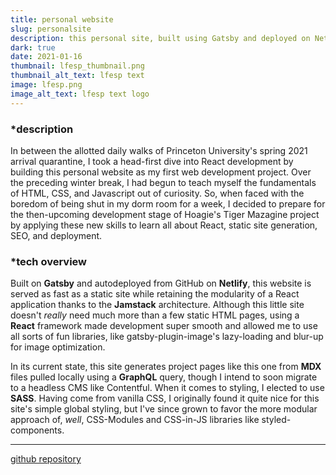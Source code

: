 ```yaml
---
title: personal website
slug: personalsite
description: this personal site, built using Gatsby and deployed on Netlify as an exercise in learning React development.
dark: true
date: 2021-01-16
thumbnail: lfesp_thumbnail.png
thumbnail_alt_text: lfesp text
image: lfesp.png
image_alt_text: lfesp text logo
---
```

### *description
In between the allotted daily walks of Princeton University's spring 2021 arrival quarantine, I took a head-first dive into React development by building this personal website as my first web development project.
Over the preceding winter break, I had begun to teach myself the fundamentals of HTML, CSS, and Javascript out of curiosity.
So, when faced with the boredom of being shut in my dorm room for a week, I decided to prepare for the then-upcoming development stage of Hoagie's Tiger Mazagine project by applying these new skills to learn all about React, static site generation, SEO, and deployment.

### *tech overview
Built on **Gatsby** and autodeployed from GitHub on **Netlify**, this website is served as fast as a static site while retaining the modularity of a React application thanks to the **Jamstack** architecture. Although this little site doesn't _really_ need much more than a few static HTML pages, 
using a **React** framework made development super smooth and allowed me to use all sorts of fun libraries, like gatsby-plugin-image's lazy-loading and blur-up for image optimization.

In its current state, this site generates project pages like this one from **MDX** files pulled locally using a **GraphQL** query, though I intend to soon migrate to a headless CMS like Contentful.
When it comes to styling, I elected to use **SASS**. Having come from vanilla CSS, I originally found it quite nice for this site's simple global styling, but I've since grown to favor the more modular approach of, _well_, CSS-Modules and CSS-in-JS libraries like styled-components.
***
[github repository](https://github.com/lfesp/personal-website)